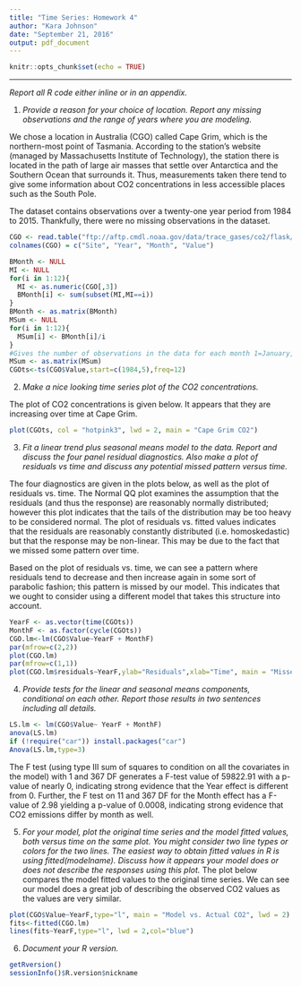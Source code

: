 ```yaml
---
title: "Time Series: Homework 4"
author: "Kara Johnson"
date: "September 21, 2016"
output: pdf_document
---
```


```r
knitr::opts_chunk$set(echo = TRUE)
```
---
_Report all R code either inline or in an appendix._

1) _Provide a reason for your choice of location. Report any missing observations and the range of years where you are modeling._

We chose a location in Australia (CGO) called Cape Grim, which is the northern-most point of Tasmania.  According to the station's website (managed by Massachusetts Institute of Technology), the station there is located in the path of large air masses that settle over Antarctica and the Southern Ocean that surrounds it. Thus, measurements taken there tend to give some information about CO2 concentrations in less accessible places such as the South Pole. 

The dataset contains observations over a twenty-one year period from 1984 to 2015. Thankfully, there were no missing observations in the dataset.

```r
CGO <- read.table("ftp://aftp.cmdl.noaa.gov/data/trace_gases/co2/flask/surface/co2_cgo_surface-flask_1_ccgg_month.txt",header=T)
colnames(CGO) = c("Site", "Year", "Month", "Value")

BMonth <- NULL
MI <- NULL
for(i in 1:12){
  MI <- as.numeric(CGO[,3])
  BMonth[i] <- sum(subset(MI,MI==i))
}
BMonth <- as.matrix(BMonth)
MSum <- NULL
for(i in 1:12){
  MSum[i] <- BMonth[i]/i
}
#Gives the number of observations in the data for each month 1=January, 12=December
MSum <- as.matrix(MSum)
CGOts<-ts(CGO$Value,start=c(1984,5),freq=12)
```

2) _Make a nice looking time series plot of the CO$2$ concentrations._

The plot of CO2 concentrations is given below. It appears that they are increasing over time at Cape Grim. 

```r
plot(CGOts, col = "hotpink3", lwd = 2, main = "Cape Grim CO2")
```

3) _Fit a linear trend plus seasonal means model to the data. Report and discuss the four panel residual diagnostics. Also make a plot of residuals vs time and discuss any potential missed pattern versus time._

The four diagnostics are given in the plots below, as well as the plot of residuals vs. time. The Normal QQ plot examines the assumption that the residuals (and thus the response) are reasonably normally distributed; however this plot indicates that the tails of the distribution may be too heavy to be considered normal.  The plot of residuals vs. fitted values indicates that the residuals are reasonably constantly distributed (i.e. homoskedastic) but that the response may be non-linear. This may be due to the fact that we missed some pattern over time. 

Based on the plot of residuals vs. time, we can see a pattern where residuals tend to decrease and then increase again in some sort of parabolic fashion; this pattern is missed by our model. This indicates that we ought to consider using a different model that takes this structure into account. 

```r
YearF <- as.vector(time(CGOts))
MonthF <- as.factor(cycle(CGOts))
CGO.lm<-lm(CGO$Value~YearF + MonthF)
par(mfrow=c(2,2))
plot(CGO.lm)
par(mfrow=c(1,1))
plot(CGO.lm$residuals~YearF,ylab="Residuals",xlab="Time", main = "Missed Pattern vs. Time")
```

4) _Provide tests for the linear and seasonal means components, conditional on each other. Report those results in two sentences including all details._
```r
LS.lm <- lm(CGO$Value~ YearF + MonthF)
anova(LS.lm)
if (!require("car")) install.packages("car")
Anova(LS.lm,type=3)
```
The F test (using type III sum of squares to condition on all the covariates in the model) with  1 and 367 DF generates a F-test value of 59822.91 with a p-value of nearly 0, indicating strong evidence that the Year effect is different from 0. Further, the F test on 11 and 367 DF for the Month effect has a F-value of 2.98 yielding a p-value of 0.0008, indicating strong evidence that CO2 emissions differ by month as well. 

5) _For your model, plot the original time series and the model fitted values, both versus time on the same plot. You might consider two line types or colors for the two lines. The easiest way to obtain fitted values in R is using fitted(modelname). Discuss how it appears your model does or does not describe the responses using this plot._
The plot below compares the model fitted values to the original time series. We can see our model does a great job of describing the observed CO2 values as the values are very similar.

```r
plot(CGO$Value~YearF,type="l", main = "Model vs. Actual CO2", lwd = 2)
fits<-fitted(CGO.lm)
lines(fits~YearF,type="l", lwd = 2,col="blue")
```

6) _Document your R version._

```r
getRversion()
sessionInfo()$R.version$nickname
```








